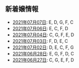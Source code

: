新着嬢情報
----

- [2021年07月07日](/new/2021-07-07): E, D, G, F, C
- [2021年07月06日](/new/2021-07-06): E, C, F, D
- [2021年07月04日](/new/2021-07-04): C, G, F, E, D
- [2021年07月03日](/new/2021-07-03): F, D, E, C
- [2021年07月02日](/new/2021-07-02): D, E, C, F, G
- [2021年06月28日](/new/2021-06-28): E, G, F, D, C
- [2021年06月27日](/new/2021-06-27): C, G, E, F, D
